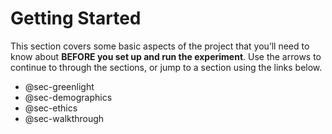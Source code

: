 # Getting Started {#sec-gettingstarted .unnumbered}

This section covers some basic aspects of the project that you'll need to know about **BEFORE you set up and run the experiment**. Use the arrows to continue to through the sections, or jump to a section using the links below.

-   @sec-greenlight
-   @sec-demographics
-   @sec-ethics
-   @sec-walkthrough
